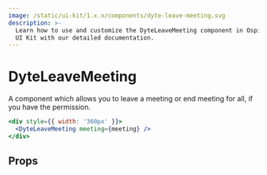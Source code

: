 ```yaml
---
image: /static/ui-kit/1.x.x/components/dyte-leave-meeting.svg
description: >-
  Learn how to use and customize the DyteLeaveMeeting component in Ospi's React
  UI Kit with our detailed documentation.
---
```


# DyteLeaveMeeting

A component which allows you to leave a meeting or
end meeting for all, if you have the permission.

```jsx live
<div style={{ width: '360px' }}>
  <DyteLeaveMeeting meeting={meeting} />
</div>
```

## Props

<PropsTable of="dyte-leave-meeting" />

<head>
  <title>React UI Kit DyteLeaveMeeting</title>
</head>
